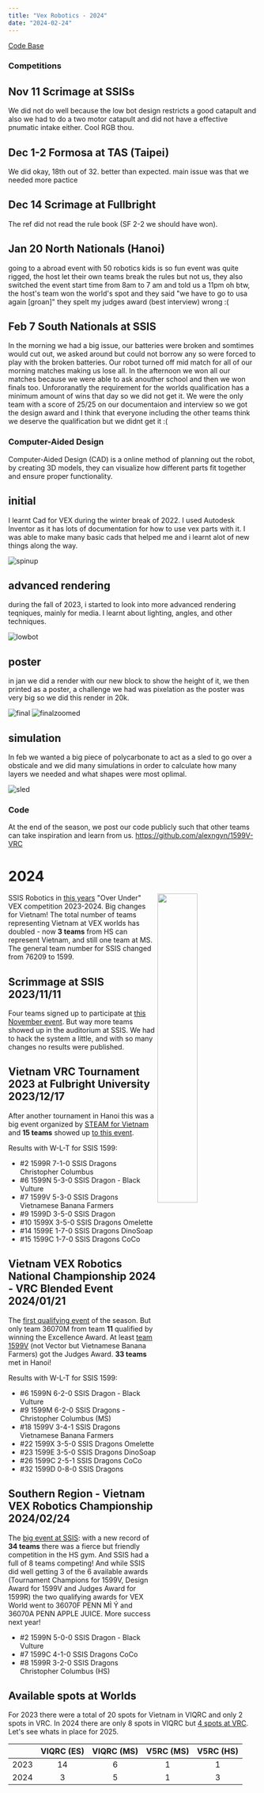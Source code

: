 ```yaml
---
title: "Vex Robotics - 2024"
date: "2024-02-24"
---
```


[Code Base](https://github.com/alexngyn/1599V-VRC-OVER-UNDER/)

### Competitions

## Nov 11 Scrimage at SSISs

We did not do well because the low bot design restricts a good catapult and also we had to do a two motor catapult and did not have a effective pnumatic intake either. Cool RGB thou.

## Dec 1-2 Formosa at TAS (Taipei)

We did okay, 18th out of 32. better than expected. main issue was that we needed more pactice

## Dec 14 Scrimage at Fullbright

The ref did not read the rule book (SF 2-2 we should have won). 

## Jan 20 North Nationals (Hanoi)

going to a abroad event with 50 robotics kids is so fun
event was quite rigged, the host let their own teams break the rules but not us, they also switched the event start time from 8am to 7 am and told us a 11pm
oh btw, the host's team won the world's spot and they said "we have to go to usa again [groan]"
they spelt my judges award (best interview) wrong :(

## Feb 7 South Nationals at SSIS

In the morning we had a big issue, our batteries were broken and somtimes would cut out, we asked around but could not borrow any so were forced to play with the broken batteries. Our robot turned off mid match for all of our morning matches making us lose all. In the afternoon we won all our matches because we were able to ask anouther school and then we won finals too. Unfororanatly the requirement for the worlds qualification has a minimum amount of wins that day so we did not get it. We were the only team with a score of 25/25 on our documentaion and interview so we got the design award and I think that everyone including the other teams think we deserve the qualification but we didnt get it :(

### Computer-Aided Design 


Computer-Aided Design (CAD) is a online method of planning out the robot, by creating 3D models, they can visualize how different parts fit together and ensure proper functionality. 

## initial

I learnt Cad for VEX during the winter break of 2022. I used Autodesk Inventor as it has lots of documentation for how to use vex parts with it. I was able to make many basic cads that helped me and i learnt alot of new things along the way. 

![spinup](/vex/spinup.png)


## advanced rendering

during the fall of 2023, i started to look into more advanced rendering teqniques, mainly for media. I learnt about lighting, angles, and other techniques.

![lowbot](/vex/lowbot.png)

## poster

in jan we did a render with our new block to show the height of it, we then printed as a poster, a challenge we had was pixelation as the poster was very big so we did this render in 20k. 

![final](/vex/final.jpg)
![finalzoomed](/vex/finalzoomed.jpg)

## simulation

In feb we wanted a big piece of polycarbonate to act as a sled to go over a obsticale and we did many simulations in order to calculate how many layers we needed and what shapes were most oplimal. 

![sled](/vex/sled.png)

### Code

At the end of the season, we post our code publicly such that other teams can take inspiration and learn from us.
https://github.com/alexngyn/1599V-VRC

# 2024

<img src="https://github.com/vex-ssis/2024/blob/main/assets/OverUnder.png?raw=true" align="right" width="40%"></img>

SSIS Robotics in [this years](https://github.com/vex-ssis/2024) "Over Under" VEX competition 2023-2024. Big changes for Vietnam! The total number of teams representing Vietnam at VEX worlds has doubled - now **3 teams** from HS can represent Vietnam, and still one team at MS. The general team number for SSIS changed from 76209 to 1599.

## Scrimmage at SSIS 2023/11/11

Four teams signed up to participate at [this November event](https://www.robotevents.com/robot-competitions/vex-robotics-competition/RE-VRC-23-4368.html#general-info). But way more teams showed up in the auditorium at SSIS. We had to hack the system a little, and with so many changes no results were published.

## Vietnam VRC Tournament 2023 at Fulbright University 2023/12/17

After another tournament in Hanoi this was a big event organized by [STEAM for Vietnam](https://steamforvietnam.org/) and **15 teams** showed up [to this event](https://www.robotevents.com/robot-competitions/vex-robotics-competition/RE-VRC-23-4188.html). 

Results with W-L-T for SSIS 1599:

- #2 1599R 7-1-0 SSIS Dragons Christopher Columbus
- #6 1599N 5-3-0 SSIS Dragon - Black Vulture
- #7 1599V 5-3-0 SSIS Dragons Vietnamese Banana Farmers
- #9 1599D 3-5-0 SSIS Dragon
- #10 1599X 3-5-0 SSIS Dragons Omelette
- #14 1599E 1-7-0 SSIS Dragons DinoSoap
- #15 1599C 1-7-0 SSIS Dragons CoCo

## Vietnam VEX Robotics National Championship 2024 - VRC Blended Event 2024/01/21

The [first qualifying event](https://www.robotevents.com/robot-competitions/vex-robotics-competition/RE-VRC-23-4992.html#general-info) of the season. But only team 36070M from team **11** qualified by winning the Excellence Award. At least [team 1599V](https://www.robotevents.com/teams/V5RC/1599V) (not Vector but Vietnamese Banana Farmers) got the Judges Award. **33 teams** met in Hanoi!

Results with W-L-T for SSIS 1599:

- #6 1599N 6-2-0 SSIS Dragon - Black Vulture
- #9 1599M 6-2-0 SSIS Dragons - Christopher Columbus (MS)
- #18 1599V	3-4-1 SSIS Dragons Vietnamese Banana Farmers
- #22 1599X	3-5-0 SSIS Dragons Omelette
- #23 1599E	3-5-0 SSIS Dragons DinoSoap
- #26 1599C	2-5-1 SSIS Dragons CoCo
- #32 1599D	0-8-0 SSIS Dragons

## Southern Region - Vietnam VEX Robotics Championship 2024/02/24

The [big event at SSIS](https://www.robotevents.com/robot-competitions/vex-robotics-competition/RE-VRC-23-5194.html#general-info): with a new record of **34 teams** there was a fierce but friendly competition in the HS gym. And SSIS had a full of 8 teams competing! And while SSIS did well getting 3 of the 6 available awards (Tournament Champions for 1599V, Design Award for 1599V and Judges Award for 1599R) the two qualifying awards for VEX World went to 36070F PENN MÌ Ý and 36070A PENN APPLE JUICE. More success next year!

- #2 1599N 5-0-0 SSIS Dragon - Black Vulture
- #7 1599C 4-1-0 SSIS Dragons CoCo
- #8 1599R 3-2-0 SSIS Dragons Christopher Columbus (HS)

## Available spots at Worlds

For 2023 there were a total of 20 spots for Vietnam in VIQRC and only 2 spots in VRC. In 2024 there are only 8 spots in VIQRC but [4 spots at VRC](https://kb.roboticseducation.org/hc/en-us/articles/5474199602071-Qualifying-Criteria-for-VEX-Robotics-Competition-Events). Let's see whats in place for 2025.

|      | VIQRC (ES) | VIQRC (MS) | V5RC (MS) | V5RC (HS) |
|------|:----------:|:----------:|:---------:|:---------:|
| 2023 |     14     |      6     |     1     |     1     |
| 2024 |      3     |      5     |     1     |     3     |
